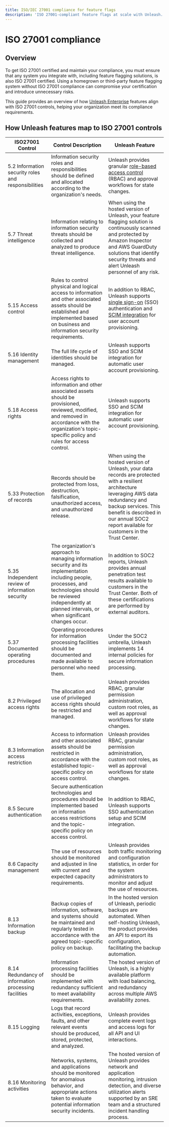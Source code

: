 ```yaml
---
title: ISO/IEC 27001 compliance for feature flags
description: 'ISO 27001-compliant feature flags at scale with Unleash.'
---
```


# ISO 27001 compliance

## Overview

To get ISO 27001 certified and maintain your compliance, you must ensure that any system you integrate with, including feature flagging solutions, is also ISO 27001 certified. Using a homegrown or third-party feature flagging system without ISO 27001 compliance can compromise your certification and introduce unnecessary risks.

This guide provides an overview of how [Unleash Enterprise](https://www.getunleash.io/pricing) features align with ISO 27001 controls, helping your organization meet its compliance requirements.
 

## How Unleash features map to ISO 27001 controls

| ISO27001 Control                         | Control Description                                                                                                               | Unleash Feature                                                                                                        |
|--------------------------------------------|---------------------------------------------------------------------------------------------------------------------------|------------------------------------------------------------------------------------------------------------------|
| 5.2 Information security roles and responsibilities | Information security roles and responsibilities should be defined and allocated according to the organization's needs.    | Unleash provides granular [role-based access control](/reference/rbac) (RBAC) and approval workflows for state changes.                                              |
| 5.7 Threat intelligence                     | Information relating to information security threats should be collected and analyzed to produce threat intelligence.   | When using the hosted version of Unleash, your feature flagging solution is continuously scanned and protected by Amazon Inspector and AWS GuardDuty solutions that identify security threats and alert Unleash personnel of any risk. |
| 5.15 Access control                         | Rules to control physical and logical access to information and other associated assets should be established and implemented based on business and information security requirements. | In addition to RBAC, Unleash supports [single sign-on](/reference/sso) (SSO) authentication and [SCIM integration](/reference/scim) for user account provisioning.    |
| 5.16 Identity management                    | The full life cycle of identities should be managed.                                                                      | Unleash supports SSO and SCIM integration for automatic user account provisioning.                                      |
| 5.18 Access rights                          | Access rights to information and other associated assets should be provisioned, reviewed, modified, and removed in accordance with the organization's topic-specific policy and rules for access control. | Unleash supports SSO and SCIM integration for automatic user account provisioning.                                      |
| 5.33 Protection of records                  | Records should be protected from loss, destruction, falsification, unauthorized access, and unauthorized release.         | When using the hosted version of Unleash, your data records are protected with a resilient architecture leveraging AWS data redundancy and backup services. This benefit is described in our annual SOC2 report available for customers in the Trust Center. |
| 5.35 Independent review of information security | The organization's approach to managing information security and its implementation including people, processes, and technologies should be reviewed independently at planned intervals, or when significant changes occur. | In addition to SOC2 reports, Unleash provides annual penetration test results available to customers in the Trust Center. Both of these certifications are performed by external auditors. |
| 5.37 Documented operating procedures        | Operating procedures for information processing facilities should be documented and made available to personnel who need them. | Under the SOC2 umbrella, Unleash implements 14 internal policies for secure information processing.                    |
| 8.2 Privileged access rights                | The allocation and use of privileged access rights should be restricted and managed.                                     | Unleash provides RBAC, granular permission administration, custom root roles, as well as approval workflows for state changes. |
| 8.3 Information access restriction          | Access to information and other associated assets should be restricted in accordance with the established topic-specific policy on access control. | Unleash provides RBAC, granular permission administration, custom root roles, as well as approval workflows for state changes. |
| 8.5 Secure authentication                   | Secure authentication technologies and procedures should be implemented based on information access restrictions and the topic-specific policy on access control. | In addition to RBAC, Unleash supports SSO authentication setup and SCIM integration.                                  |
| 8.6 Capacity management                     | The use of resources should be monitored and adjusted in line with current and expected capacity requirements.           | Unleash provides both traffic monitoring and configuration statistics, in order for the system administrators to monitor and adjust the use of resources. |
| 8.13 Information backup                     | Backup copies of information, software, and systems should be maintained and regularly tested in accordance with the agreed topic-specific policy on backup. | In the hosted version of Unleash, periodic backups are automated. When self-hosting Unleash, the product provides an API to export its configuration, facilitating the backup automation. |
| 8.14 Redundancy of information processing facilities | Information processing facilities should be implemented with redundancy sufficient to meet availability requirements.   | The hosted version of Unleash, is a highly available platform with load balancing, and redundancy across multiple AWS availability zones. |
| 8.15 Logging                                | Logs that record activities, exceptions, faults, and other relevant events should be produced, stored, protected, and analyzed. | Unleash provides complete event logs and access logs for all API and UI interactions.                                 |
| 8.16 Monitoring activities                  | Networks, systems, and applications should be monitored for anomalous behavior, and appropriate actions taken to evaluate potential information security incidents. | The hosted version of Unleash provides network and application monitoring, intrusion detection, and diverse utilization alerts supported by an SRE team and a structured incident handling process. |
